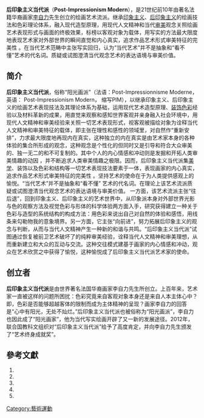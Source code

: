 {{copyedit|time=2012-03-04T07:17:35+00:00}}
'''后印象主义当代派'''（'''Post-Impressionism Modern'''），是21世纪前10年由著名法籍华裔画家[[李自力|李自力]]先生创立的绘画艺术流派。继承[[印象主义|印象主义]]、[[后印象主义|后印象主义]]的绘画技法和色彩理论体系，融入现代造型原理，用现代人文精神和当代[[审美|审美]]观念关照绘画艺术表现形式与画面的终极效果，标榜以客观对象为载体，用写实的方法最大限度地表现艺术家对外部世界的瞬间直觉和内心真实，追求作品艺术形式审美特征的完美性 。在当代艺术范畴中主张写实回归，认为“当代艺术”并不是抽象和“看不懂”艺术的代名词。质疑或试图澄清当代观念艺术的表达语境与审美价值。


==简介 ==
'''后印象主义当代派'''，俗称“阳光画派”（法语：Post-Impressionnisme Moderne，英语： Post-Impressionism Modern， 缩写PIM），以继承印象主义、后印象主义的绘画艺术表现技法及其理论体系为基础，运用现代艺术造型原理、[[装饰色彩|装饰色彩]]经验以及材料革新的成果，用直觉来观察和感知世界客观并亲身融入社会环境中，用现代人文精神和审美经验来关照一切艺术表现形式，视客观被描绘对象为诠释当代人文精神和审美特征的载体，即主张在理性和感性的领域里，对自然作“重新安排”，力求最大限度地再现内在真实，这种独立的内在真实是由艺术家本身的各种体验的集合所形成的观念，这种观念是个性化的但同时又是引导和符合大众审美的、独一无二的和不可复制的。其中个人的内心情感和冲动则是发掘和开拓人类审美情趣的动因 ，并不断追求人类审美情趣之极限。因而，后印象主义当代派集[[美学|美学]]、装饰以及色彩和结构等一切艺术表现技法要素于一体，表现画家的内心真实，追求作品艺术形式审美特征的完美性 。坚持艺术的使命在于为人类提供感观上的愉悦。“当代艺术”并不是抽象和“看不懂” 艺术的代名词。在理论上该艺术流派质疑或试图澄清当代观念艺术的表达语境与审美价值。
一方面，该艺术流派主张“往后退”，回到印象主义、后印象主义的艺术世界中，从印象派本身对外部世界光影与色的观察方法及视觉色彩与形体的科学体验两方面入手，研究获得建立一种关于色彩与造型的系统结构的构成方法：用色彩来说出自己对自然的体验和感悟，用线条来勾勒物我的意象境界。另一方面，它主张“向前进”，努力拓展后印象主义的观念与判断，从而与当代人文精神产生一种新的和谐与共鸣。“后印象主义当代派”试图通过恢复被前卫艺术破坏了的纯粹审美经验，诠释当代人文精神和审美理想，从而重新建立和大众的互动与交流。这种交往模式建基于画家的内心情感和冲动，观众在艺术欣赏之中获得了愉悦，这种愉悦成了后印象主义当代派艺术家的使命。

==创立者 ==
'''后印象主义当代派'''是由世界著名法国华裔画家李自力先生所创立。上百年来，艺术家一直被这样的问题所困扰：色彩究竟来自客观对象本身还是来自人本主体心中？即，色彩是否能够超越客体的限制而成为主体精神的呈现？画家李自力的回答是“心中有阳光，无处不灿烂。”后印象主义当代派也被俗称为“阳光画派”，李自力也因此成了“阳光画家”，他为当代写实绘画开辟了又一新的发展途径。2012年，联合国教科文组织对“后印象主义当代派”给予了高度肯定，并向李自力先生颁发了“艺术终身成就奖”。


== 參考文獻 ==
# {{Cite book | author = 文/伊淑婕 图/ELITE | title = 《首席 ELITE》 | location = 上海 | publisher = 古远 | date = 2010.10. | pages = 52－53 | ISSN = 2077-7663 | url = http://www.elitechannel.com/list.asp?id=1443 }}{{dead link|date=2017年12月 |bot=InternetArchiveBot |fix-attempted=yes }}
# {{Cite book | author = Elene Guibert | title =《中国美术研究》 | location = 上海 | date = 2009-3 | pages = 108 |ISSN =1931-4760}}
# {{Cite web|url= http://blog.artron.net/space.php?uid=617770&do=thread&id=78120|title= 后印象主义当代派|author= LI Zili|accessdate= 2012-02-26|archive-date= 2018-12-12|archive-url= https://web.archive.org/web/20181212083955/https://blog.artron.net/space.php?uid=617770&do=thread&id=78120|dead-url= no}}
# {{cite news | author = 《人民日报》记者 顾玉清 | url = http://world.people.com.cn/GB/16864697.html | title = 李自力获教科文艺术终身成就奖 | publisher = 来源：人民网 | date = 2012-01-13 | access-date = 2012-02-26 | archive-url = https://web.archive.org/web/20160304090339/http://world.people.com.cn/GB/16864697.html | archive-date = 2016-03-04 | dead-url = yes }}
# {{Cite book | title = Entre Ciel et Terre | location = Paris, France | publisher = Maison de l'UNESCO | date = 01/2012 |  language= 法语 }}

[[Category:藝術運動|Category:藝術運動]]
